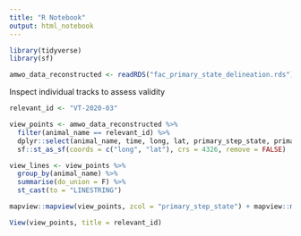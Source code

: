 ---
title: "R Notebook"
output: html_notebook
---

```{r}
library(tidyverse)
library(sf)

amwo_data_reconstructed <- readRDS("fac_primary_state_delineation.rds")
```

Inspect individual tracks to assess validity
```{r}
relevant_id <- "VT-2020-03"

view_points <- amwo_data_reconstructed %>%
  filter(animal_name == relevant_id) %>% 
  dplyr::select(animal_name, time, long, lat, primary_step_state, primary_point_state) %>%
  sf::st_as_sf(coords = c("long", "lat"), crs = 4326, remove = FALSE) 

view_lines <- view_points %>%
  group_by(animal_name) %>%
  summarise(do_union = F) %>%
  st_cast(to = "LINESTRING")

mapview::mapview(view_points, zcol = "primary_step_state") + mapview::mapview(view_lines)
```


```{r}
View(view_points, title = relevant_id)
```

